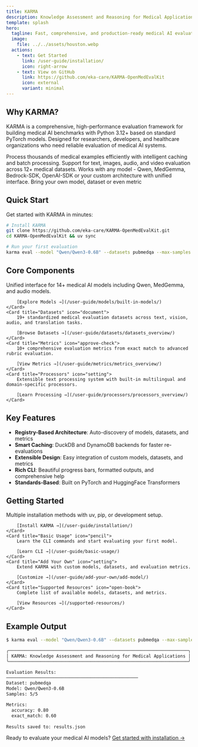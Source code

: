 ```yaml
---
title: KARMA
description: Knowledge Assessment and Reasoning for Medical Applications - A comprehensive evaluation framework for medical AI models.
template: splash
hero:
  tagline: Fast, comprehensive, and production-ready medical AI evaluation framework
  image:
    file: ../../assets/houston.webp
  actions:
    - text: Get Started
      link: /user-guide/installation/
      icon: right-arrow
    - text: View on GitHub
      link: https://github.com/eka-care/KARMA-OpenMedEvalKit
      icon: external
      variant: minimal
---
```



## Why KARMA?

KARMA is a comprehensive, high-performance evaluation framework for building medical AI benchmarks with Python 3.12+ based on standard PyTorch models. Designed for researchers, developers, and healthcare organizations who need reliable evaluation of medical AI systems.

<CardGrid stagger>
	<Card title="🚀 Fast & Efficient" icon="rocket">
		Process thousands of medical examples efficiently with intelligent caching and batch processing.
	</Card>
	<Card title="🎯 Multi-Modal Ready" icon="document">
		Support for text, images, audio, and video evaluation across 12+ medical datasets.
	</Card>
	<Card title="⚡ Model Agnostic" icon="setting">
		Works with any model - Qwen, MedGemma, Bedrock-SDK, OpenAI-SDK or your custom architecture with unified interface.
	</Card>
	<Card title="📊 Extensible" icon="approve-check">
		Bring your own model, dataset or even metric
	</Card>
</CardGrid>

## Quick Start

Get started with KARMA in minutes:

```bash
# Install KARMA
git clone https://github.com/eka-care/KARMA-OpenMedEvalKit.git
cd KARMA-OpenMedEvalKit && uv sync

# Run your first evaluation
karma eval --model "Qwen/Qwen3-0.6B" --datasets pubmedqa --max-samples 3
```

## Core Components

<CardGrid>
	<Card title="Models" icon="star">
		Unified interface for 14+ medical AI models including Qwen, MedGemma, and audio models.
		
		[Explore Models →](/user-guide/models/built-in-models/)
	</Card>
	<Card title="Datasets" icon="document">
		19+ standardized medical evaluation datasets across text, vision, audio, and translation tasks.
		
		[Browse Datasets →](/user-guide/datasets/datasets_overview/)
	</Card>
	<Card title="Metrics" icon="approve-check">
		10+ comprehensive evaluation metrics from exact match to advanced rubric evaluation.
		
		[View Metrics →](/user-guide/metrics/metrics_overview/)
	</Card>
	<Card title="Processors" icon="setting">
		Extensible text processing system with built-in multilingual and domain-specific processors.
		
		[Learn Processing →](/user-guide/processors/processors_overview/)
	</Card>
</CardGrid>

## Key Features

- **Registry-Based Architecture**: Auto-discovery of models, datasets, and metrics
- **Smart Caching**: DuckDB and DynamoDB backends for faster re-evaluations  
- **Extensible Design**: Easy integration of custom models, datasets, and metrics
- **Rich CLI**: Beautiful progress bars, formatted outputs, and comprehensive help
- **Standards-Based**: Built on PyTorch and HuggingFace Transformers

## Getting Started

<CardGrid>
	<Card title="Installation" icon="add-document">
		Multiple installation methods with uv, pip, or development setup.
		
		[Install KARMA →](/user-guide/installation/)
	</Card>
	<Card title="Basic Usage" icon="pencil">
		Learn the CLI commands and start evaluating your first model.
		
		[Learn CLI →](/user-guide/basic-usage/)
	</Card>
	<Card title="Add Your Own" icon="setting">
		Extend KARMA with custom models, datasets, and evaluation metrics.
		
		[Customize →](/user-guide/add-your-own/add-model/)
	</Card>
	<Card title="Supported Resources" icon="open-book">
		Complete list of available models, datasets, and metrics.
		
		[View Resources →](/supported-resources/)
	</Card>
</CardGrid>

## Example Output

```bash
$ karma eval --model "Qwen/Qwen3-0.6B" --datasets pubmedqa --max-samples 5

╭────────────────────────────────────────────────────────────────────╮
│ KARMA: Knowledge Assessment and Reasoning for Medical Applications │
╰────────────────────────────────────────────────────────────────────╯

Evaluation Results:
──────────────────────────────────────────────────
Dataset: pubmedqa
Model: Qwen/Qwen3-0.6B
Samples: 5/5

Metrics:
  accuracy: 0.80
  exact_match: 0.60
  
Results saved to: results.json
```

Ready to evaluate your medical AI models? [Get started with installation →](/user-guide/installation/)
